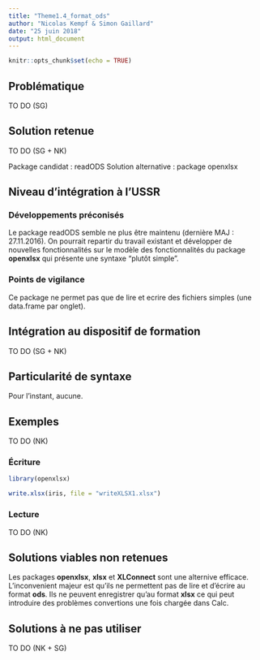 ```yaml
---
title: "Theme1.4_format_ods"
author: "Nicolas Kempf & Simon Gaillard"
date: "25 juin 2018"
output: html_document
---
```


```r
knitr::opts_chunk$set(echo = TRUE)
```

## Problématique

TO DO (SG)

## Solution retenue

TO DO (SG + NK)

Package candidat : readODS
Solution alternative : package openxlsx

## Niveau d'intégration à l'USSR

### Développements préconisés

Le package readODS semble ne plus être maintenu (dernière MAJ : 27.11.2016). On pourrait repartir du travail existant et développer de nouvelles fonctionnalités sur le modèle des fonctionnalités du package **openxlsx** qui présente une syntaxe "plutôt simple". 

### Points de vigilance

Ce package ne permet pas que de lire et ecrire des fichiers simples (une data.frame par onglet).

## Intégration au dispositif de formation

TO DO (SG  + NK)

## Particularité de syntaxe

Pour l'instant, aucune. 

## Exemples

TO DO (NK)


### Écriture

```r
library(openxlsx)

write.xlsx(iris, file = "writeXLSX1.xlsx")
```

### Lecture

TO DO (NK)

## Solutions viables non retenues

Les packages **openxlsx**, **xlsx** et **XLConnect** sont une alternive efficace. L'inconvenient majeur est qu'ils ne permettent pas de lire et d'écrire au format **ods**. Ils ne peuvent enregistrer qu'au format **xlsx** ce qui peut introduire des problèmes convertions une fois chargée dans Calc.

## Solutions à ne pas utiliser

TO DO (NK + SG)